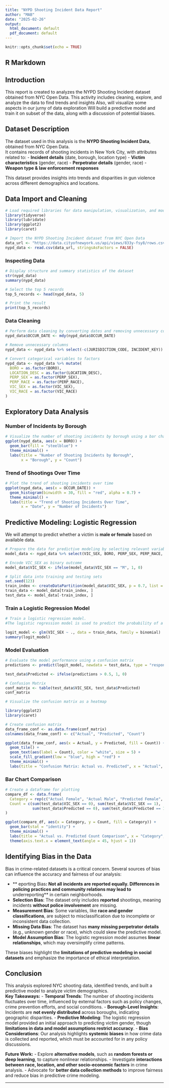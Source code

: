 ---
title: "NYPD Shooting Incident Data Report"
author: "MAB"
date: "2025-02-26"
output:
  html_document: default
  pdf_document: default
---

```{r setup, include=FALSE}
knitr::opts_chunk$set(echo = TRUE)
```

## R Markdown




## Introduction
This report is created to analyzes the NYPD Shooting Incident dataset obtained from NYC Open Data. 
This activity includes cleaning, explore, and analyze the data to find trends and insights
Also, will visualize some aspects in our jurny of data exploration
Will build a predictive model and train it on subset of the data, along with a discussion of potential biases.


## Dataset Description

The dataset used in this analysis is the **NYPD Shooting Incident Data**, obtained from NYC Open Data.  
It contains records of shooting incidents in New York City, with attributes related to:
- **Incident details** (date, borough, location type)
- **Victim characteristics** (gender, race)
- **Perpetrator details** (gender, race)
- **Weapon type & law enforcement responses**

This dataset provides insights into trends and disparities in gun violence across different demographics and locations.



## Data Import and Cleaning

```{r load-libraries}
# Load required libraries for data manipulation, visualization, and modeling
library(tidyverse)
library(lubridate)
library(ggplot2)
library(caret)
```

```{r import-data}
# Import the NYPD Shooting Incident dataset from NYC Open Data
data_url <- "https://data.cityofnewyork.us/api/views/833y-fsy8/rows.csv?accessType=DOWNLOAD"
nypd_data <- read.csv(data_url, stringsAsFactors = FALSE)
```

### Inspecting Data

```{r data-summary}
# Display structure and summary statistics of the dataset
str(nypd_data)
summary(nypd_data)

# Select the top 5 records
top_5_records <- head(nypd_data, 5)

# Print the result
print(top_5_records)
```

### Data Cleaning

```{r data-cleaning}
# Perform data cleaning by converting dates and removing unnecessary columns
nypd_data$OCCUR_DATE <- mdy(nypd_data$OCCUR_DATE)

# Remove unnecessary columns
nypd_data <- nypd_data %>% select(-c(JURISDICTION_CODE, INCIDENT_KEY))

# Convert categorical variables to factors
nypd_data <- nypd_data %>% mutate(
  BORO = as.factor(BORO),
  LOCATION_DESC = as.factor(LOCATION_DESC),
  PERP_SEX = as.factor(PERP_SEX),
  PERP_RACE = as.factor(PERP_RACE),
  VIC_SEX = as.factor(VIC_SEX),
  VIC_RACE = as.factor(VIC_RACE)
)
```

## Exploratory Data Analysis

### Number of Incidents by Borough

```{r borough-incidents}
# Visualize the number of shooting incidents by borough using a bar chart
ggplot(nypd_data, aes(x = BORO)) +
  geom_bar(fill = "steelblue") +
  theme_minimal() +
  labs(title = "Number of Shooting Incidents by Borough",
       x = "Borough", y = "Count")
```

### Trend of Shootings Over Time

```{r shootings-trend}
# Plot the trend of shooting incidents over time
ggplot(nypd_data, aes(x = OCCUR_DATE)) +
  geom_histogram(binwidth = 30, fill = "red", alpha = 0.7) +
  theme_minimal() +
  labs(title = "Trend of Shooting Incidents Over Time",
       x = "Date", y = "Number of Incidents")
```

## Predictive Modeling: Logistic Regression
We will attempt to predict whether a victim is **male or female** based on available data.

```{r model-prep}
# Prepare the data for predictive modeling by selecting relevant variables and splitting into training and testing sets
model_data <- nypd_data %>% select(VIC_SEX, BORO, PERP_SEX, PERP_RACE, VIC_RACE) %>% na.omit()

# Encode VIC_SEX as binary outcome
model_data$VIC_SEX <- ifelse(model_data$VIC_SEX == "M", 1, 0) 

# Split data into training and testing sets
set.seed(123)
train_index <- createDataPartition(model_data$VIC_SEX, p = 0.7, list = FALSE)
train_data <- model_data[train_index, ]
test_data <- model_data[-train_index, ]
```

### Train a Logistic Regression Model

```{r train-model}
# Train a logistic regression model.
#The logistic regression model is used to predict the probability of a victim being male or female based on selected features. #It estimates the relationship between predictor variables and the binary outcome using the log-odds function.

logit_model <- glm(VIC_SEX ~ ., data = train_data, family = binomial)
summary(logit_model)
```

### Model Evaluation

```{r evaluate-model}
# Evaluate the model performance using a confusion matrix
predictions <- predict(logit_model, newdata = test_data, type = "response")

test_data$Predicted <- ifelse(predictions > 0.5, 1, 0)

# Confusion Matrix
conf_matrix <- table(test_data$VIC_SEX, test_data$Predicted)
conf_matrix
```
```{r confusion-matrix-heatmap}

# Visualize the confusion matrix as a heatmap

library(ggplot2)
library(caret)

# Create confusion matrix
data_frame_conf <- as.data.frame(conf_matrix)
colnames(data_frame_conf) <- c("Actual", "Predicted", "Count")

ggplot(data_frame_conf, aes(x = Actual, y = Predicted, fill = Count)) +
  geom_tile() +
  geom_text(aes(label = Count), color = "white", size = 5) +
  scale_fill_gradient(low = "blue", high = "red") +
  theme_minimal() +
  labs(title = "Confusion Matrix: Actual vs. Predicted", x = "Actual", y = "Predicted")
```

### Bar Chart Comparison

```{r bar-chart-comparison}
# Create a dataframe for plotting
compare_df <- data.frame(
  Category = rep(c("Actual Female", "Actual Male", "Predicted Female", "Predicted Male"), each = 1),
  Count = c(sum(test_data$VIC_SEX == 0), sum(test_data$VIC_SEX == 1),
            sum(test_data$Predicted == 0), sum(test_data$Predicted == 1))
)

ggplot(compare_df, aes(x = Category, y = Count, fill = Category)) +
  geom_bar(stat = "identity") +
  theme_minimal() +
  labs(title = "Actual vs. Predicted Count Comparison", x = "Category", y = "Count") +
  theme(axis.text.x = element_text(angle = 45, hjust = 1))
```

## Identifying Bias in the Data

Bias in crime-related datasets is a critical concern. Several sources of bias can influence the accuracy and fairness of our analysis:

- ** eporting Bias**: Not all incidents are reported equally. Differences in policing practices and community relations may lead to **underreporting** in certain neighborhoods.
- **Selection Bias**: The dataset only includes **reported** shootings, meaning incidents **without police involvement** are missing.
- **Measurement Bias**: Some variables, like **race and gender classifications**, are subject to misclassification due to incomplete or inconsistent data collection.
- **Missing Data Bias**: The dataset has **many missing perpetrator details** (e.g., unknown gender or race), which could skew the predictive model.
- **Model Assumption Bias**: The logistic regression model assumes **linear relationships**, which may oversimplify crime patterns.

These biases highlight the **limitations of predictive modeling in social datasets** and emphasize the importance of ethical interpretation.

## Conclusion

This analysis explored NYC shooting data, identified trends, and built a predictive model to analyze victim demographics.  
**Key Takeaways:**
- **Temporal Trends**: The number of shooting incidents fluctuates over time, influenced by external factors such as policy changes, crime prevention efforts, and social conditions.
- **Borough-Level Insights**: Incidents are **not evenly distributed** across boroughs, indicating geographic disparities.
- **Predictive Modeling**: The logistic regression model provided an initial approach to predicting victim gender, though **limitations in data and model assumptions restrict accuracy**.
- **Bias Considerations**: Our analysis highlights **systemic biases** in how crime data is collected and reported, which must be accounted for in any policy discussions.

**Future Work:**
- Explore **alternative models**, such as **random forests or deep learning**, to capture nonlinear relationships.
- Investigate **interactions between race, location, and other socio-economic factors** in crime analysis.
- Advocate for **better data collection methods** to improve fairness and reduce bias in predictive crime modeling.


---
